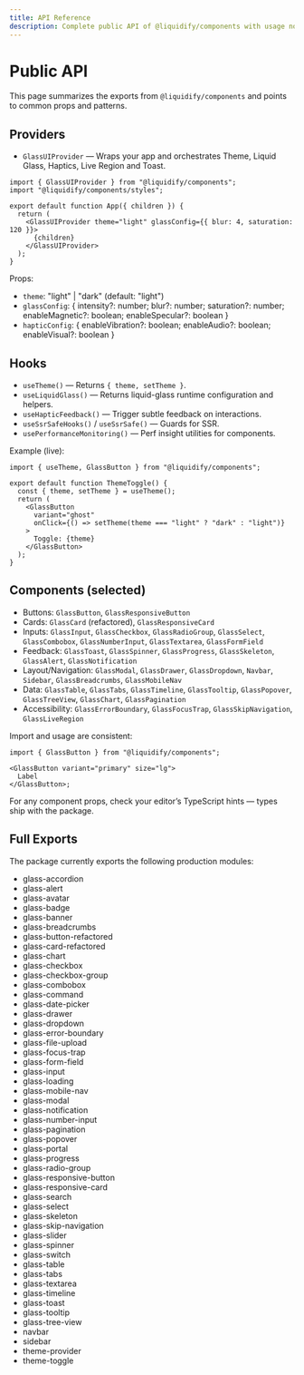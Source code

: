 ```yaml
---
title: API Reference
description: Complete public API of @liquidify/components with usage notes.
---
```


# Public API

This page summarizes the exports from `@liquidify/components` and points to common props and patterns.

## Providers

- `GlassUIProvider` — Wraps your app and orchestrates Theme, Liquid Glass, Haptics, Live Region and Toast.

```tsx
import { GlassUIProvider } from "@liquidify/components";
import "@liquidify/components/styles";

export default function App({ children }) {
  return (
    <GlassUIProvider theme="light" glassConfig={{ blur: 4, saturation: 120 }}>
      {children}
    </GlassUIProvider>
  );
}
```

Props:

- `theme`: "light" | "dark" (default: "light")
- `glassConfig`: { intensity?: number; blur?: number; saturation?: number; enableMagnetic?: boolean; enableSpecular?: boolean }
- `hapticConfig`: { enableVibration?: boolean; enableAudio?: boolean; enableVisual?: boolean }

## Hooks

- `useTheme()` — Returns `{ theme, setTheme }`.
- `useLiquidGlass()` — Returns liquid-glass runtime configuration and helpers.
- `useHapticFeedback()` — Trigger subtle feedback on interactions.
- `useSsrSafeHooks()` / `useSsrSafe()` — Guards for SSR.
- `usePerformanceMonitoring()` — Perf insight utilities for components.

Example (live):

```tsx live
import { useTheme, GlassButton } from "@liquidify/components";

export default function ThemeToggle() {
  const { theme, setTheme } = useTheme();
  return (
    <GlassButton
      variant="ghost"
      onClick={() => setTheme(theme === "light" ? "dark" : "light")}
    >
      Toggle: {theme}
    </GlassButton>
  );
}
```

## Components (selected)

- Buttons: `GlassButton`, `GlassResponsiveButton`
- Cards: `GlassCard` (refactored), `GlassResponsiveCard`
- Inputs: `GlassInput`, `GlassCheckbox`, `GlassRadioGroup`, `GlassSelect`, `GlassCombobox`, `GlassNumberInput`, `GlassTextarea`, `GlassFormField`
- Feedback: `GlassToast`, `GlassSpinner`, `GlassProgress`, `GlassSkeleton`, `GlassAlert`, `GlassNotification`
- Layout/Navigation: `GlassModal`, `GlassDrawer`, `GlassDropdown`, `Navbar`, `Sidebar`, `GlassBreadcrumbs`, `GlassMobileNav`
- Data: `GlassTable`, `GlassTabs`, `GlassTimeline`, `GlassTooltip`, `GlassPopover`, `GlassTreeView`, `GlassChart`, `GlassPagination`
- Accessibility: `GlassErrorBoundary`, `GlassFocusTrap`, `GlassSkipNavigation`, `GlassLiveRegion`

Import and usage are consistent:

```tsx
import { GlassButton } from "@liquidify/components";

<GlassButton variant="primary" size="lg">
  Label
</GlassButton>;
```

For any component props, check your editor’s TypeScript hints — types ship with the package.

## Full Exports

The package currently exports the following production modules:

- glass-accordion
- glass-alert
- glass-avatar
- glass-badge
- glass-banner
- glass-breadcrumbs
- glass-button-refactored
- glass-card-refactored
- glass-chart
- glass-checkbox
- glass-checkbox-group
- glass-combobox
- glass-command
- glass-date-picker
- glass-drawer
- glass-dropdown
- glass-error-boundary
- glass-file-upload
- glass-focus-trap
- glass-form-field
- glass-input
- glass-loading
- glass-mobile-nav
- glass-modal
- glass-notification
- glass-number-input
- glass-pagination
- glass-popover
- glass-portal
- glass-progress
- glass-radio-group
- glass-responsive-button
- glass-responsive-card
- glass-search
- glass-select
- glass-skeleton
- glass-skip-navigation
- glass-slider
- glass-spinner
- glass-switch
- glass-table
- glass-tabs
- glass-textarea
- glass-timeline
- glass-toast
- glass-tooltip
- glass-tree-view
- navbar
- sidebar
- theme-provider
- theme-toggle
